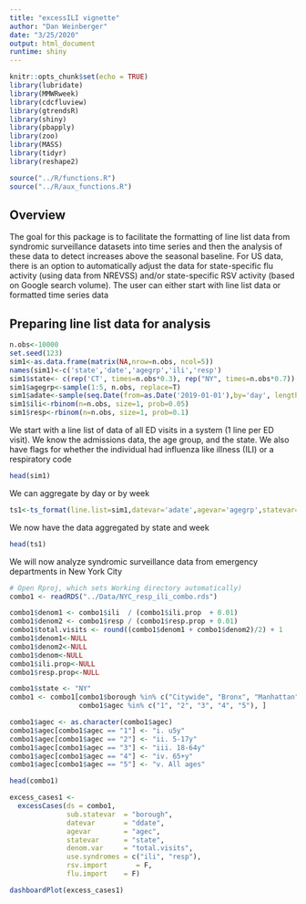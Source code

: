 ```yaml
---
title: "excessILI vignette"
author: "Dan Weinberger"
date: "3/25/2020"
output: html_document
runtime: shiny
---
```


```r
knitr::opts_chunk$set(echo = TRUE)
library(lubridate)
library(MMWRweek)
library(cdcfluview)
library(gtrendsR)
library(shiny)
library(pbapply)
library(zoo)
library(MASS)
library(tidyr)
library(reshape2)
```

```r
source("../R/functions.R")
source("../R/aux_functions.R")
```

## Overview
The goal for this package is to facilitate the formatting of line list data from syndromic surveillance datasets into time series and then the analysis of these data to detect increases above the seasonal baseline. For US data, there is an option to automatically adjust the data for state-specific flu activity (using data from NREVSS) and/or state-specific RSV activity (based on Google search volume). The user can either start with line list data or formatted time series data

## Preparing line list data for analysis

```r
n.obs<-10000
set.seed(123)
sim1<-as.data.frame(matrix(NA,nrow=n.obs, ncol=5))
names(sim1)<-c('state','date','agegrp','ili','resp')
sim1$state<- c(rep('CT', times=n.obs*0.3), rep("NY", times=n.obs*0.7))
sim1$agegrp<-sample(1:5, n.obs, replace=T)
sim1$adate<-sample(seq.Date(from=as.Date('2019-01-01'),by='day', length.out=500), 1000, replace=T)
sim1$ili<-rbinom(n=n.obs, size=1, prob=0.05)
sim1$resp<-rbinom(n=n.obs, size=1, prob=0.1)
```

We start with a line list of data of all ED visits in a system (1 line per ED visit). We know the admissions data, the age group, and the state. We also have flags for whether the individual had influenza like illness (ILI) or a respiratory code
```r
head(sim1)
```
We can aggregate by day or by week
```r
ts1<-ts_format(line.list=sim1,datevar='adate',agevar='agegrp',statevar='state', syndromes=c('ili','resp'),resolution='week')
```

We now have the data aggregated by state and week
```r
head(ts1)
```

We will now analyze syndromic surveillance data from emergency departments in New York City
```r
# Open Rproj, which sets Working directory automatically)
combo1 <- readRDS("../Data/NYC_resp_ili_combo.rds")

combo1$denom1 <- combo1$ili  / (combo1$ili.prop  + 0.01)
combo1$denom2 <- combo1$resp / (combo1$resp.prop + 0.01)
combo1$total.visits <- round((combo1$denom1 + combo1$denom2)/2) + 1
combo1$denom1<-NULL
combo1$denom2<-NULL
combo1$denom<-NULL
combo1$ili.prop<-NULL
combo1$resp.prop<-NULL

combo1$state <- "NY"
combo1 <- combo1[combo1$borough %in% c("Citywide", "Bronx", "Manhattan") &
                 combo1$agec %in% c("1", "2", "3", "4", "5"), ]

combo1$agec <- as.character(combo1$agec)
combo1$agec[combo1$agec == "1"] <- "i. u5y"
combo1$agec[combo1$agec == "2"] <- "ii. 5-17y"
combo1$agec[combo1$agec == "3"] <- "iii. 18-64y"
combo1$agec[combo1$agec == "4"] <- "iv. 65+y"
combo1$agec[combo1$agec == "5"] <- "v. All ages"
```

```r
head(combo1)
```

```r
excess_cases1 <-
  excessCases(ds = combo1,
              sub.statevar  = "borough",
              datevar       = "ddate", 
              agevar        = "agec",
              statevar      = "state",
              denom.var     = "total.visits",
              use.syndromes = c("ili", "resp"),
              rsv.import       = F,
              flu.import    = F)
```

```r
dashboardPlot(excess_cases1)
```


